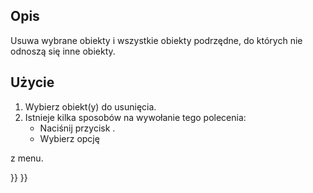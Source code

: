 <languages/>

{{Docnav/pl
|[[OpenSCAD_ReplaceObject/pl|Zamień obiekt]]
|[[OpenSCAD_RefineShapeFeature/pl|Udoskonal kształt cechy]]
|[[OpenSCAD_Workbench/pl|środowisko pracy OpenSCAD]]
|IconL=OpenSCAD_ReplaceObject.svg
|IconR=OpenSCAD_RefineShapeFeature.svg
|IconC=Workbench_OpenSCAD.svg
}}

{{GuiCommand/pl
|Name=OpenSCAD RemoveSubtree
|Name/pl=OpenSCAD: Usuń gałąź drzewa‏‎
|MenuLocation=OpenSCAD → Usuń gałąź drzewa
|Workbenches=[[OpenSCAD_Workbench/pl|OpenSCAD]]
}}

<span id="Description"></span>
==Opis== 

Usuwa wybrane obiekty i wszystkie obiekty podrzędne, do których nie odnoszą się inne obiekty.

<span id="Usage"></span>
==Użycie== 

# Wybierz obiekt(y) do usunięcia.
# Istnieje kilka sposobów na wywołanie tego polecenia:
#* Naciśnij przycisk {{Button|[[Image:OpenSCAD_RemoveSubtree.svg|16px]] [[OpenSCAD_RemoveSubtree/pl|Usuń gałąź drzewa]]}}.
#* Wybierz opcję
{{MenuCommand|OpenSCAD → [[Image:OpenSCAD_RemoveSubtree.svg|16px]] Usuń gałąź drzewa}} z menu.


{{Docnav/pl
|[[OpenSCAD_ReplaceObject/pl|Zamień obiekt]]
|[[OpenSCAD_RefineShapeFeature/pl|Udoskonal kształt cechy]]
|[[OpenSCAD_Workbench/pl|środowisko pracy OpenSCAD]]
|IconL=OpenSCAD_ReplaceObject.svg
|IconR=OpenSCAD_RefineShapeFeature.svg
|IconC=Workbench_OpenSCAD.svg
}}

{{OpenSCAD_Tools_navi{{#translation:}}}}
{{Userdocnavi{{#translation:}}}}